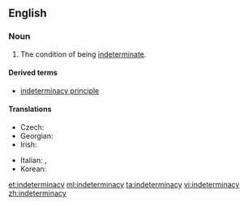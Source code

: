 ==English==
{{wikipedia}}
===Noun===
{{en-noun|-|indeterminacies}}

# The condition of being [[indeterminate]].

====Derived terms====
* [[indeterminacy principle]]

====Translations====
{{trans-top|condition}}
* Czech: {{t|cs|neurčitost|f}}
* Georgian: {{t|ka|გაურკვევლობა|tr=gaurkvevloba|sc=Geor}}
* Irish: {{t|ga|neamhchinntitheacht|f}}
{{trans-mid}}
* Italian: {{t|it|indeterminazione|f}}, {{t|it|indeterminatezza|f}}
* Korean: {{t+|ko|부정|sc=Kore}}
{{trans-bottom}}

[[et:indeterminacy]]
[[ml:indeterminacy]]
[[ta:indeterminacy]]
[[vi:indeterminacy]]
[[zh:indeterminacy]]